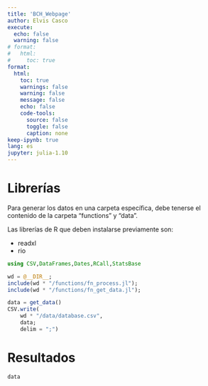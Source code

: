 ```yaml
---
title: 'BCH_Webpage'
author: Elvis Casco
execute:
  echo: false
  warning: false
# format: 
#   html:
#     toc: true
format: 
  html:
    toc: true
    warnings: false
    warning: false
    message: false
    echo: false
    code-tools:
      source: false
      toggle: false
      caption: none
keep-ipynb: true
lang: es
jupyter: julia-1.10
---
```


# Librerías

Para generar los datos en una carpeta específica, debe tenerse el contenido de la carpeta "functions" y "data".

Las librerías de R que deben instalarse previamente son:

- readxl
- rio

```julia
using CSV,DataFrames,Dates,RCall,StatsBase

wd = @__DIR__;
include(wd * "/functions/fn_process.jl");
include(wd * "/functions/fn_get_data.jl");
```

```julia
data = get_data()
CSV.write(
    wd * "/data/database.csv",
    data;
    delim = ";")
```

# Resultados

```julia
data
```
